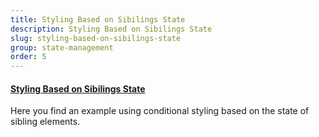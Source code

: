 ```yaml
---
title: Styling Based on Sibilings State
description: Styling Based on Sibilings State
slug: styling-based-on-sibilings-state
group: state-management
order: 5
---
```


#### [Styling Based on Sibilings State](https://tailwindcss.com/docs/hover-focus-and-other-states#styling-based-on-sibling-state)

Here you find an example using conditional styling based on the state of sibling elements.
